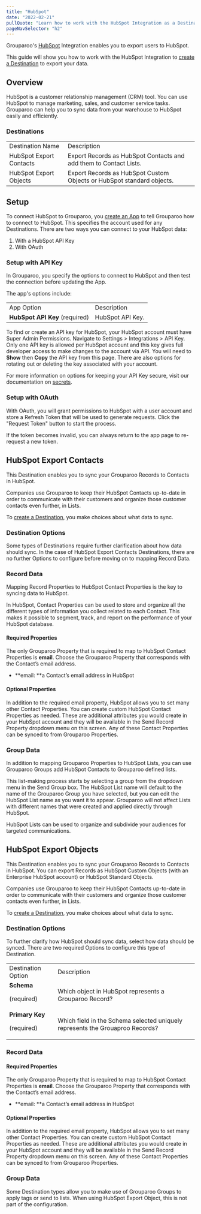 ```yaml
---
title: "HubSpot"
date: "2022-02-21"
pullQuote: "Learn how to work with the HubSpot Integration as a Destination."
pageNavSelector: "h2"
---
```


<PluginDocsLinks plugin="HubSpot" />

Grouparoo's [HubSpot](https://www.hubspot.com/) Integration enables you to export users to HubSpot.

This guide will show you how to work with the HubSpot Integration to [create a Destination](#create-a-braze-destination) to export your data.

## Overview

HubSpot is a customer relationship management (CRM) tool. You can use HubSpot to manage marketing, sales, and customer service tasks. Grouparoo can help you to sync data from your warehouse to HubSpot easily and efficiently.

### Destinations

<table className="docTable">
  <tablebody>
    <tr>
      <td> Destination Name </td>
      <td> Description </td>
    </tr>
    <tr>
      <a href="#hubspot-export-contacts">
        <td>HubSpot Export Contacts</td>
      </a>
      <td>Export Records as HubSpot Contacts and add them to Contact Lists.</td>
    </tr>
    <tr>
      <a href="#hubspot-export-objects">
        <td>HubSpot Export Objects</td>
      </a>
      <td>
        Export Records as HubSpot Custom Objects or HubSpot standard objects.
      </td>
    </tr>
  </tablebody>
</table>

## Setup

To connect HubSpot to Grouparoo, you [create an App](https://www.grouparoo.com/docs/config/apps) to tell Grouparoo how to connect to HubSpot. This specifies the account used for any Destinations.
There are two ways you can connect to your HubSpot data:

1. With a HubSpot API Key
2. With OAuth

### Setup with API Key

In Grouparoo, you specify the options to connect to HubSpot and then test the connection before updating the App.

<ImageInBrowserFrame
  src="/images/docs/integrations/hubspot/app/options.png"
  alt="HubSpot App Options"
  width={733}
  height={113}
/>

The app's options include:

<table className="docTable">
  <tablebody>
    <tr>
      <td>App Option</td>
      <td>Description</td>
    </tr>
    <tr>
      <td>
        <strong>HubSpot API Key</strong> (required)
      </td>
      <td>HubSpot API Key.</td>
    </tr>
  </tablebody>
</table>

To find or create an API key for HubSpot, your HubSpot account must have Super Admin Permissions. Navigate to Settings > Integrations > API Key. Only one API key is allowed per HubSpot account and this key gives full developer access to make changes to the account via API. You will need to **Show** then **Copy** the API key from this page. There are also options for rotating out or deleting the key associated with your account.

<ImageInBrowserFrame
  src="/images/docs/integrations/hubspot/setup/setup-1.png"
  alt="finding API key"
  width={733}
  height={106}
/>

For more information on options for keeping your API Key secure, visit our documentation
on [secrets](/docs/deployment/secrets).

### Setup with OAuth

With OAuth, you will grant permissions to HubSpot with a user account and store a Refresh Token that will be used to generate requests.
Click the "Request Token" button to start the process.

<ImageInBrowserFrame
  src="/images/docs/integrations/hubspot/setup/setup-2.png"
  alt="HubSpot App Options"
  width={733}
  height={526}
/>

If the token becomes invalid, you can always return to the app page to re-request a new token.

## HubSpot Export Contacts

This Destination enables you to sync your Grouparoo Records to Contacts in HubSpot.

Companies use Grouparoo to keep their HubSpot Contacts up-to-date in order to communicate with their customers and organize those customer contacts even further, in Lists.

To [create a Destination](/docs/config/destinations), you make choices about what data to sync.

<DestinationSyncModes appName="HubSpot" recordsName="Contacts" />

### Destination Options

Some types of Destinations require further clarification about how data should sync. In the case of HubSpot Export Contacts Destinations, there are no further Options to configure before moving on to mapping Record Data.

### Record Data

Mapping Record Properties to HubSpot Contact Properties is the key to syncing data to HubSpot.

In HubSpot, Contact Properties can be used to store and organize all the different types of information you collect related to each Contact. This makes it possible to segment, track, and report on the performance of your HubSpot database.

<ImageInBrowserFrame
  src="/images/docs/integrations/hubspot/export-contacts/record-data.png"
  alt="HubSpot Export Contacts Record Data"
  width={733}
  height={550}
/>

#### Required Properties

The only Grouparoo Property that is required to map to HubSpot Contact Properties is **email**. Choose the Grouparoo Property that corresponds with the Contact’s email address.

- **email: **a Contact’s email address in HubSpot

#### Optional Properties

In addition to the required email property, HubSpot allows you to set many other Contact Properties. You can create custom HubSpot Contact Properties as needed. These are additional attributes you would create in your HubSpot account and they will be available in the Send Record Property dropdown menu on this screen. Any of these Contact Properties can be synced to from Grouparoo Properties.

### Group Data

<ImageInBrowserFrame
  src="/images/docs/integrations/hubspot/export-contacts/group-data.png"
  alt="HubSpot Export Contacts Group Data"
  width={733}
  height={229}
/>

In addition to mapping Grouparoo Properties to HubSpot Lists, you can use Grouparoo Groups add HubSpot Contacts to Grouparoo defined lists.

This list-making process starts by selecting a group from the dropdown menu in the Send Group box. The HubSpot List name will default to the name of the Grouparoo Group you have selected, but you can edit the HubSpot List name as you want it to appear. Grouparoo will not affect Lists with different names that were created and applied directly through HubSpot.

HubSpot Lists can be used to organize and subdivide your audiences for targeted communications.

## HubSpot Export Objects

This Destination enables you to sync your Grouparoo Records to Contacts in HubSpot. You can export Records as HubSpot Custom Objects (with an Enterprise HubSpot account) or HubSpot Standard Objects.

Companies use Grouparoo to keep their HubSpot Contacts up-to-date in order to communicate with their customers and organize those customer contacts even further, in Lists.

To [create a Destination](/docs/config/destinations), you make choices about what data to sync.

<DestinationSyncModes appName="HubSpot" recordsName="Objects" />

### Destination Options

To further clarify how HubSpot should sync data, select how data should be synced. There are two required Options to configure this type of Destination.

<ImageInBrowserFrame
  src="/images/docs/integrations/hubspot/export-objects/options.png"
  alt="HubSpot Export Objects Destination Options"
  width={733}
  height={159}
/>

<table className="docTable">
    <tablebody>
        <tr>
            <td>Destination Option</td>
            <td>Description</td>
        </tr>
  <tr>
   <td><strong>Schema</strong>

(required)

   </td>
   <td>Which object in HubSpot represents a Grouparoo Record?
   </td>
  </tr>
  <tr>
   <td><strong>Primary Key</strong>

(required)

   </td>
   <td>Which field in the Schema selected uniquely represents the Grouaproo Records?
   </td>
  </tr>
  </tablebody>
</table>

### Record Data

<ImageInBrowserFrame
  src="/images/docs/integrations/hubspot/export-objects/record-data.png"
  alt="HubSpot Export Objects Record Data"
  width={733}
  height={627}
/>

#### Required Properties

The only Grouparoo Property that is required to map to HubSpot Contact Properties is **email**. Choose the Grouparoo Property that corresponds with the Contact’s email address.

- **email: **a Contact’s email address in HubSpot

#### Optional Properties

In addition to the required email property, HubSpot allows you to set many other Contact Properties. You can create custom HubSpot Contact Properties as needed. These are additional attributes you would create in your HubSpot account and they will be available in the Send Record Property dropdown menu on this screen. Any of these Contact Properties can be synced to from Grouparoo Properties.

### Group Data

Some Destination types allow you to make use of Grouparoo Groups to apply tags or send to lists. When using HubSpot Export Object, this is not part of the configuration.

<PluginDocsIntegrationNotes plugin="HubSpot" />

